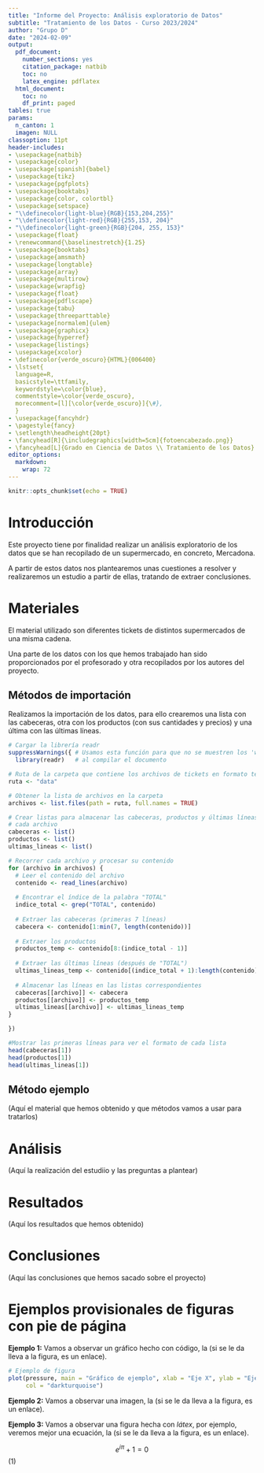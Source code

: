 ```yaml
---
title: "Informe del Proyecto: Análisis exploratorio de Datos"
subtitle: "Tratamiento de los Datos - Curso 2023/2024"
author: "Grupo D"
date: "2024-02-09"
output:
  pdf_document:
    number_sections: yes
    citation_package: natbib
    toc: no
    latex_engine: pdflatex
  html_document:
    toc: no
    df_print: paged
tables: true
params:
  n_canton: 1
  imagen: NULL
classoption: 11pt
header-includes:
- \usepackage{natbib}
- \usepackage{color}
- \usepackage[spanish]{babel}
- \usepackage{tikz}
- \usepackage{pgfplots}
- \usepackage{booktabs}
- \usepackage{color, colortbl}
- \usepackage{setspace}
- "\\definecolor{light-blue}{RGB}{153,204,255}"
- "\\definecolor{light-red}{RGB}{255,153, 204}"
- "\\definecolor{light-green}{RGB}{204, 255, 153}"
- \usepackage{float}
- \renewcommand{\baselinestretch}{1.25}
- \usepackage{booktabs}
- \usepackage{amsmath}
- \usepackage{longtable}
- \usepackage{array}
- \usepackage{multirow}
- \usepackage{wrapfig}
- \usepackage{float}
- \usepackage{pdflscape}
- \usepackage{tabu}
- \usepackage{threeparttable}
- \usepackage[normalem]{ulem}
- \usepackage{graphicx}
- \usepackage{hyperref}
- \usepackage{listings}
- \usepackage{xcolor}
- \definecolor{verde_oscuro}{HTML}{006400}
- \lstset{
  language=R,
  basicstyle=\ttfamily,
  keywordstyle=\color{blue},
  commentstyle=\color{verde_oscuro},
  morecomment=[l][\color{verde_oscuro}]{\#},
  }
- \usepackage{fancyhdr}
- \pagestyle{fancy}
- \setlength\headheight{20pt}
- \fancyhead[R]{\includegraphics[width=5cm]{fotoencabezado.png}}
- \fancyhead[L]{Grado en Ciencia de Datos \\ Tratamiento de los Datos}
editor_options:
  markdown:
    wrap: 72
---
```


```r
knitr::opts_chunk$set(echo = TRUE)
```
\bigskip

\bigskip

\noindent\makebox[\linewidth]{\rule{\textwidth}{0.4pt}}

\bigskip

\tableofcontents

\bigskip

\noindent\makebox[\linewidth]{\rule{\textwidth}{0.4pt}}

\newpage

# Introducción
Este proyecto tiene por finalidad realizar un análisis exploratorio de los datos que se han recopilado de un supermercado, en concreto, Mercadona.

A partir de estos datos nos plantearemos unas cuestiones a resolver y realizaremos un estudio a partir de ellas, tratando de extraer conclusiones.
 

# Materiales 
El material utilizado son diferentes tickets de distintos supermercados de una misma cadena.

Una parte de los datos con los que hemos trabajado han sido proporcionados por el profesorado y otra recopilados por los autores del proyecto.

## Métodos de importación 

Realizamos la importación de los datos, para ello crearemos una lista con las cabeceras, otra con los productos (con sus cantidades y precios) y una última con las últimas líneas. 

```r
# Cargar la librería readr
suppressWarnings({ # Usamos esta función para que no se muestren los 'warnings'
  library(readr)   # al compilar el documento

# Ruta de la carpeta que contiene los archivos de tickets en formato texto
ruta <- "data"

# Obtener la lista de archivos en la carpeta
archivos <- list.files(path = ruta, full.names = TRUE)

# Crear listas para almacenar las cabeceras, productos y últimas líneas de 
# cada archivo
cabeceras <- list()
productos <- list()
ultimas_lineas <- list()

# Recorrer cada archivo y procesar su contenido
for (archivo in archivos) {
  # Leer el contenido del archivo
  contenido <- read_lines(archivo)
 
  # Encontrar el índice de la palabra "TOTAL"
  indice_total <- grep("TOTAL", contenido)
 
  # Extraer las cabeceras (primeras 7 líneas)
  cabecera <- contenido[1:min(7, length(contenido))]
 
  # Extraer los productos
  productos_temp <- contenido[8:(indice_total - 1)]
 
  # Extraer las últimas líneas (después de "TOTAL")
  ultimas_lineas_temp <- contenido[(indice_total + 1):length(contenido)]
 
  # Almacenar las líneas en las listas correspondientes
  cabeceras[[archivo]] <- cabecera
  productos[[archivo]] <- productos_temp
  ultimas_lineas[[archivo]] <- ultimas_lineas_temp
}

})

#Mostrar las primeras líneas para ver el formato de cada lista
head(cabeceras[1])
head(productos[1])
head(ultimas_lineas[1])

```


## Método ejemplo

(Aquí el material que hemos obtenido y que métodos vamos a usar para tratarlos)

# Análisis

(Aquí la realización del estudiio y las preguntas a plantear)

# Resultados

(Aquí los resultados que hemos obtenido)

# Conclusiones

(Aquí las conclusiones que hemos sacado sobre el proyecto)

# Ejemplos provisionales de figuras con pie de página

**Ejemplo 1:** Vamos a observar un gráfico hecho con código, la \hyperref[fig:figura1]{\textcolor{blue}{Figura 1}} (si se le da lleva a la figura, es un enlace).

\label{fig:figura1}

```r

# Ejemplo de figura
plot(pressure, main = "Gráfico de ejemplo", xlab = "Eje X", ylab = "Eje Y", 
     col = "darkturquoise")

```


**Ejemplo 2:** Vamos a observar una imagen, la \hyperref[fig:figura2]{\textcolor{blue}{Figura 2}} (si se le da lleva a la figura, es un enlace).

\label{fig:figura2}

\begin{figure}
  \centering
  \includegraphics{ej_cap_plantilla.png}
  \caption{Pie de página de la imagen de ejemplo}
\end{figure}

**Ejemplo 3:** Vamos a observar una figura hecha con *látex*, por ejemplo, veremos mejor una ecuación, la \hyperref[eq:ecuacion]{\textcolor{blue}{Ecuacion 1}} (si se le da lleva a la figura, es un enlace).

\label{eq:ecuacion} $$
e^{i\pi} + 1 = 0
$$\hfill (1)